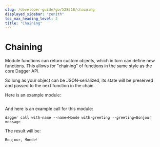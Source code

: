 ```yaml
---
slug: /developer-guide/go/528510/chaining
displayed_sidebar: "zenith"
toc_max_heading_level: 2
title: "Chaining"
---
```



# Chaining

<PartialExperimentalDocs />

Module functions can return custom objects, which in turn can define new functions. This allows for "chaining" of functions in the same style as the core Dagger API.

So long as your object can be JSON-serialized, its state will be preserved and passed to the next function in the chain.

Here is an example module:

```go file=./snippets/chaining/main.go
```

And here is an example call for this module:

```console
dagger call with-name --name=Monde with-greeting --greeting=Bonjour message
```

The result will be:

```console
Bonjour, Monde!
```
